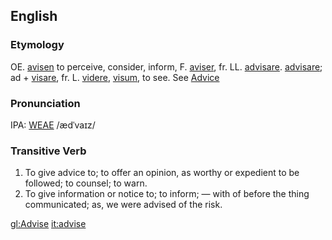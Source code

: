 ==English==
===Etymology===
OE. [[avisen]] to perceive, consider, inform, F. [[aviser]], fr. LL. [[advisare]]. [[advisare]]; ad + [[visare]], fr. L. [[videre]], [[visum]], to see.  See [[Advice]]

===Pronunciation===
IPA: [[WEAE]] /ædˈvaɪz/

===Transitive Verb===
# To give advice to; to offer an opinion, as worthy or expedient to be followed; to counsel; to warn.
# To give information or notice to; to inform; &mdash; with of before the thing communicated; as, we were advised of the risk.
[[gl:Advise]]
[[it:advise]]